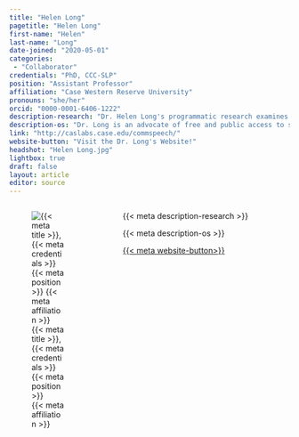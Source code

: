 ```yaml
---
title: "Helen Long"
pagetitle: "Helen Long"
first-name: "Helen"
last-name: "Long"
date-joined: "2020-05-01"
categories:
 - "Collaborator"
credentials: "PhD, CCC-SLP"
position: "Assistant Professor"
affiliation: "Case Western Reserve University"
pronouns: "she/her"
orcid: "0000-0001-6406-1222"
description-research: "Dr. Helen Long's programmatic research examines early communication development in children with cerebral palsy to advance early identification and intervention of speech, language and communication impairments in this population."
description-os: "Dr. Long is an advocate of free and public access to scientific manuscripts for clinicians and scientists, and is dedicated to advancing knowledge on how to share and access research."
link: "http://caslabs.case.edu/commspeech/"
website-button: "Visit the Dr. Long's Website!"
headshot: "Helen Long.jpg"
lightbox: true
draft: false
layout: article
editor: source
---
```


:::::: columns
::: {.column width="30%"}
![{{< meta title >}}, {{< meta credentials >}}<br>{{< meta position >}}<br>{{< meta affiliation >}}]({{< meta headshot >}})
:::

::: {.column width="5%"}
:::

::: {.column width="65%"}
{{< meta description-research >}}

{{< meta description-os >}}

[{{< meta website-button>}}]({{< meta link >}}){.btn .btn-outline-primary .btn role="button" data-toggle="button"}\
\
:::
::::::

